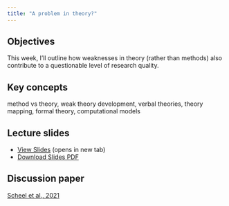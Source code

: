 ```yaml
---
title: "A problem in theory?"
---
```


## Objectives

This week, I'll outline how weaknesses in theory (rather than methods) also contribute to a questionable level of research quality.

::: {.callout-note icon="false"}
## Key concepts
method vs theory,   weak theory development, verbal theories, theory mapping, formal theory, computational models

:::

## Lecture slides

- [View Slides](slides/week4/04_theory_slides.html){target="_blank"} (opens in new tab)
- [Download Slides PDF](slides/week4/04_theory_slides.pdf){download="04_theory_slides.pdf"}

## Discussion paper

[Scheel et al., 2021](https://journals.sagepub.com/doi/full/10.1177/1745691620966795)
